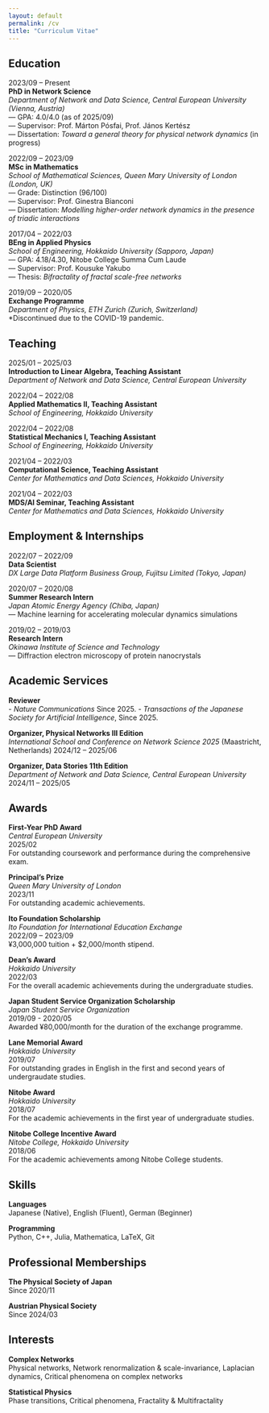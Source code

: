 ```yaml
---
layout: default
permalink: /cv
title: "Curriculum Vitae"
---
```


## Education

2023/09 – Present  
**PhD in Network Science**  
*Department of Network and Data Science, Central European University
(Vienna, Austria)*  
— GPA: 4.0/4.0 (as of 2025/09)  
— Supervisor: Prof. Márton Pósfai, Prof. János Kertész  
— Dissertation: *Toward a general theory for physical network dynamics* (in progress)

2022/09 – 2023/09  
**MSc in Mathematics**  
*School of Mathematical Sciences, Queen Mary University of London
(London, UK)*  
— Grade: Distinction (96/100)  
— Supervisor: Prof. Ginestra Bianconi  
— Dissertation: *Modelling higher-order network dynamics in the presence
of triadic interactions*

2017/04 – 2022/03  
**BEng in Applied Physics**  
*School of Engineering, Hokkaido University (Sapporo, Japan)*  
— GPA: 4.18/4.30, Nitobe College Summa Cum Laude  
— Supervisor: Prof. Kousuke Yakubo  
— Thesis: *Bifractality of fractal scale-free networks*

2019/09 – 2020/05  
**Exchange Programme**  
*Department of Physics, ETH Zurich (Zurich, Switzerland)*  
*Discontinued due to the COVID-19 pandemic.


## Teaching

2025/01 – 2025/03  
**Introduction to Linear Algebra, Teaching Assistant**  
*Department of Network and Data Science, Central European University*

2022/04 – 2022/08  
**Applied Mathematics II, Teaching Assistant**  
*School of Engineering, Hokkaido University*

2022/04 – 2022/08  
**Statistical Mechanics I, Teaching Assistant**  
*School of Engineering, Hokkaido University*

2021/04 – 2022/03  
**Computational Science, Teaching Assistant**  
*Center for Mathematics and Data Sciences, Hokkaido University*

2021/04 – 2022/03  
**MDS/AI Seminar, Teaching Assistant**  
*Center for Mathematics and Data Sciences, Hokkaido University*

## Employment & Internships

2022/07 – 2022/09  
**Data Scientist**  
*DX Large Data Platform Business Group, Fujitsu Limited (Tokyo, Japan)*

2020/07 – 2020/08  
**Summer Research Intern**  
*Japan Atomic Energy Agency (Chiba, Japan)*  
— Machine learning for accelerating molecular dynamics simulations

2019/02 – 2019/03  
**Research Intern**  
*Okinawa Institute of Science and Technology*  
— Diffraction electron microscopy of protein nanocrystals

## Academic Services

**Reviewer**  
- *Nature Communications*  Since 2025.
- *Transactions of the Japanese Society for Artificial Intelligence*, Since 2025.

**Organizer, Physical Networks III Edition**  
*International School and Conference on Network Science 2025*  (Maastricht, Netherlands)
2024/12 – 2025/06

**Organizer, Data Stories 11th Edition**  
*Department of Network and Data Science, Central European University* 
2024/11 – 2025/05

## Awards

**First-Year PhD Award**  
*Central European University*  
2025/02  
For outstanding coursework and performance during the comprehensive
exam.

**Principal’s Prize**  
*Queen Mary University of London*  
2023/11  
For outstanding academic achievements.

**Ito Foundation Scholarship**  
*Ito Foundation for International Education Exchange*  
2022/09 – 2023/09  
¥3,000,000 tuition + \$2,000/month stipend.

**Dean’s Award**  
*Hokkaido University*  
2022/03  
For the overall academic achievements during the undergraduate studies.

**Japan Student Service Organization Scholarship**  
*Japan Student Service Organization*  
2019/09 - 2020/05  
Awarded ¥80,000/month for the duration of the exchange programme.

**Lane Memorial Award**  
*Hokkaido University*  
2019/07  
For outstanding grades in English in the first and second years of
undergraudate studies.

**Nitobe Award**  
*Hokkaido University*  
2018/07  
For the academic achievements in the first year of undergraduate
studies.

**Nitobe College Incentive Award**  
*Nitobe College, Hokkaido University*  
2018/06  
For the academic achievements among Nitobe College students.

## Skills

**Languages**  
Japanese (Native), English (Fluent), German (Beginner)

**Programming**  
Python, C++, Julia, Mathematica, LaTeX, Git

## Professional Memberships

**The Physical Society of Japan**  
Since 2020/11

**Austrian Physical Society**  
Since 2024/03

## Interests

**Complex Networks**  
Physical networks, Network renormalization & scale-invariance, Laplacian dynamics, Critical phenomena on complex networks

**Statistical Physics**  
Phase transitions, Critical phenomena, Fractality & Multifractality
